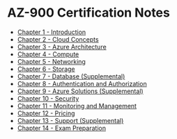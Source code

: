 # AZ-900 Certification Notes
* [Chapter 1 - Introduction](/posts/azure/az-900/cert-notes/chapter1/chapter1-introduction)
* [Chapter 2 - Cloud Concepts](/posts/azure/az-900/cert-notes/chapter2/chapter2-language-of-cloud-computing)
* [Chapter 3 - Azure Architecture](/posts/azure/az-900/cert-notes/chapter3/chapter3-regions-and-availability-zones)
* [Chapter 4 - Compute](/posts/azure/az-900/cert-notes/chapter4/chapter4-virtual-machines)
* [Chapter 5 - Networking](/posts/azure/az-900/cert-notes/chapter5/chapter5-virtual-network)
* [Chapter 6 - Storage](/posts/azure/az-900/cert-notes/chapter6/chapter6-introduction)
* [Chapter 7 - Database (Supplemental)](/posts/azure/az-900/cert-notes/chapter7/chapter7-cosmos-db)
* [Chapter 8 - Authentication and Authorization](/posts/azure/az-900/cert-notes/chapter8/chapter8-identity-services)
* [Chapter 9 - Azure Solutions (Supplemental)](/posts/azure/az-900/cert-notes/chapter9/chapter9-iot)
* [Chapter 10 - Security](/posts/azure/az-900/cert-notes/chapter10/chapter10-defense-in-depth)
* [Chapter 11 - Monitoring and Management](/posts/azure/az-900/cert-notes/chapter11/chapter11-governance)
* [Chapter 12 - Pricing](/posts/azure/az-900/cert-notes/chapter12/chapter12-introduction)
* [Chapter 13 - Support (Supplemental)](/posts/azure/az-900/cert-notes/chapter13/chapter13-plans)
* [Chapter 14 - Exam Preparation](/posts/azure/az-900/cert-notes/chapter14/chapter14-exam-overview)